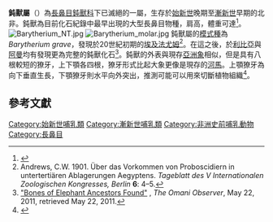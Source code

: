 {{Automatic Taxobox
| name = 鈍獸屬
| fossil_range = 晚始新世 - 早漸新世 {{Fossil range|Late Eocene|Early Oligocene}}
| image = Barytherium graveDB1.jpg
| image_caption = 鈍獸（''Barytherium''）復原圖
| taxon = Barytherium
| parent_authority = [[Charles_William_Andrews|C.W. Andrews]], 1906
| authority = [[Charles_William_Andrews|C.W. Andrews]], 1901
| subdivision_ranks = 種
| subdivision =
* †''B. grave'' <small>C.W. Andrews, 1901</small>
}}

'''鈍獸屬'''（{{lang-xm|Barytherium}}）為[[長鼻目|長鼻目]][[鈍獸科|鈍獸科]]下已滅絕的一屬，生存於[[始新世|始新世]]晚期至[[漸新世|漸新世]]早期的北非。鈍獸為目前化石紀錄中最早出現的大型長鼻目物種，肩高{{convert|1.8|to|2.0|m}}，體重可達{{convert|2|t}}<ref name="probos_mass">{{Cite journal | last1 = Larramendi | first1 = A. | last2 =  | first2 =  | year = 2016 | title = Shoulder height, body mass and shape of proboscideans | journal = Acta Palaeontologica Polonica | volume = 61 | issue =  | pages =  | publisher =  | jstor =  | doi = 10.4202/app.00136.2014 | url = https://www.app.pan.pl/archive/published/app61/app001362014.pdf | accessdate =  | archive-date = 2016-08-24 | archive-url = https://web.archive.org/web/20160824042509/http://www.app.pan.pl/archive/published/app61/app001362014.pdf | dead-url = no }}</ref>。
[[File:Barytherium_NT.jpg|thumb]]
[[File:Barytherium_molar.jpg|thumb]]
鈍獸屬的[[模式種|模式種]]為 ''Barytherium grave''，發現於20世紀初期的[[埃及|埃及]][[法尤姆|法尤姆]]<ref>Andrews, C.W. 1901. Über das Vorkommen von Proboscidiern in untertertiären Ablagerungen Aegyptens. ''Tageblatt des V Internationalen Zoologischen Kongresses, Berlin'' '''6''': 4–5.</ref>。在這之後，於[[利比亞|利比亞]]與[[阿曼|阿曼]]均有發現更為完整的鈍獸化石<ref>[http://main.omanobserver.om/node/51944 "Bones of Elephant Ancestors Found"] {{webarchive |url=https://web.archive.org/web/20110805044209/http://main.omanobserver.om/node/51944 |date=August 5, 2011 }}, ''The Omani Observer'', May 22, 2011, retrieved May 22, 2011.</ref>。鈍獸的外表與現存[[亞洲象|亞洲象]]相似，但是具有八根較短的獠牙，上下顎各四根，獠牙形式比起大象更像是現存的[[河馬|河馬]]。上顎獠牙為向下垂直生長，下顎獠牙則水平向外突出，推測可能可以用來切斷植物組織<ref name="MamEv">{{cite book |author= Savage, RJG |author2= Long, MR |last-author-amp= yes|year=1986 |title= Mammal Evolution: an illustrated guide|url= https://archive.org/details/mammalevolutioni0000sava  |publisher= Facts on File|location=New York|isbn= 0-8160-1194-X|page= [https://archive.org/details/mammalevolutioni0000sava/page/148 148]}}</ref>。

== 參考文獻 ==
{{Reflist}}

{{Taxonbar|from=Q148649}}
{{長鼻目}}

[[Category:始新世哺乳類|Category:始新世哺乳類]]
[[Category:漸新世哺乳類|Category:漸新世哺乳類]]
[[Category:非洲史前哺乳動物|Category:非洲史前哺乳動物]]
[[Category:長鼻目|Category:長鼻目]]